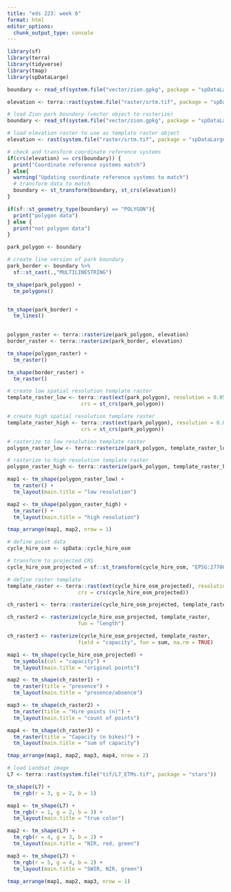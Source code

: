 ```yaml
---
title: "eds 223: week 6"
format: html
editor_options: 
  chunk_output_type: console
---
```


```r
library(sf)
library(terra)
library(tidyverse)
library(tmap)
library(spDataLarge)
```


```r
boundary <- read_sf(system.file("vector/zion.gpkg", package = "spDataLarge"))

elevation <- terra::rast(system.file("raster/srtm.tif", package = "spDataLarge"))
```


```r
# load Zion park boundary (vector object to rasterize)
boundary <- read_sf(system.file("vector/zion.gpkg", package = "spDataLarge")) 

# load elevation raster to use as template raster object
elevation <- rast(system.file("raster/srtm.tif", package = "spDataLarge"))

# check and transform coordinate reference systems
if(crs(elevation) == crs(boundary)) {
  print("Coordinate reference systems match")
} else{
  warning("Updating coordinate reference systems to match")
  # transform data to match
  boundary <- st_transform(boundary, st_crs(elevation))
}
```

```r

if(sf::st_geometry_type(boundary) == "POLYGON"){
  print("polygon data")
} else {
  print("not polygon data")
}
```

```r
park_polygon <- boundary

# create line version of park boundary
park_border <- boundary %>%
  sf::st_cast(.,"MULTILINESTRING")

tm_shape(park_polygon) +
  tm_polygons() 


tm_shape(park_border) +
  tm_lines()
  
```

```r
polygon_raster <- terra::rasterize(park_polygon, elevation)
border_raster <- terra::rasterize(park_border, elevation)

tm_shape(polygon_raster) +
  tm_raster()

tm_shape(border_raster) +
  tm_raster()
```

```r
# create low spatial resolution template raster
template_raster_low <- terra::rast(ext(park_polygon), resolution = 0.05,
                        crs = st_crs(park_polygon))

# create high spatial resolution template raster
template_raster_high <- terra::rast(ext(park_polygon), resolution = 0.01,
                        crs = st_crs(park_polygon))

# rasterize to low resolution template raster
polygon_raster_low <- terra::rasterize(park_polygon, template_raster_low)

# rasterize to high resolution template raster
polygon_raster_high <- terra::rasterize(park_polygon, template_raster_high)
```

```r
map1 <- tm_shape(polygon_raster_low) +
  tm_raster() +
  tm_layout(main.title = "low resolution")

map2 <- tm_shape(polygon_raster_high) +
  tm_raster() +
  tm_layout(main.title = "high resolution")

tmap_arrange(map1, map2, nrow = 1)

```


```r
# define point data
cycle_hire_osm <- spData::cycle_hire_osm

# transform to projected CRS
cycle_hire_osm_projected = sf::st_transform(cycle_hire_osm, "EPSG:27700")

# define raster template
template_raster <- terra::rast(ext(cycle_hire_osm_projected), resolution = 1000,
                       crs = crs(cycle_hire_osm_projected))
```

```r
ch_raster1 <- terra::rasterize(cycle_hire_osm_projected, template_raster)
```

```r
ch_raster2 <- rasterize(cycle_hire_osm_projected, template_raster, 
                       fun = "length")
```

```r
ch_raster3 <- rasterize(cycle_hire_osm_projected, template_raster, 
                       field = "capacity", fun = sum, na.rm = TRUE)
```

```r
map1 <- tm_shape(cycle_hire_osm_projected) +
  tm_symbols(col = "capacity") +
  tm_layout(main.title = "original points")

map2 <- tm_shape(ch_raster1) +
  tm_raster(title = "presence") +
  tm_layout(main.title = "presence/absence")

map3 <- tm_shape(ch_raster2) +
  tm_raster(title = "Hire points (n)") +
  tm_layout(main.title = "count of points")

map4 <- tm_shape(ch_raster3) +
  tm_raster(title = "Capacity (n bikes)") +
  tm_layout(main.title = "sum of capacity")

tmap_arrange(map1, map2, map3, map4, nrow = 2)
```


```r
# load Landsat image
L7 <- terra::rast(system.file("tif/L7_ETMs.tif", package = "stars"))
```

```r
tm_shape(L7) +
  tm_rgb(r = 3, g = 2, b = 1)

map1 <- tm_shape(L7) +
  tm_rgb(r = 1, g = 2, b = 3) +
  tm_layout(main.title = "true color")

map2 <- tm_shape(L7) +
  tm_rgb(r = 4, g = 3, b = 2) +
  tm_layout(main.title = "NIR, red, green")

map3 <- tm_shape(L7) +
  tm_rgb(r = 5, g = 4, b = 2) +
  tm_layout(main.title = "SWIR, NIR, green")

tmap_arrange(map1, map2, map3, nrow = 1)
```

